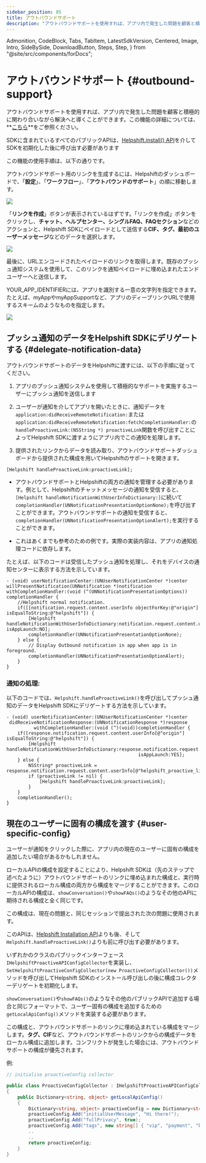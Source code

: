```yaml
---
sidebar_position: 85
title: アウトバウンドサポート
description: "アウトバウンドサポートを使用すれば、アプリ内で発生した問題を顧客と積極的に関わり合いながら解決へと導くことができます。この機能の詳細については、**[こちら](https://support.helpshift.com/hc/faq/1163-outbound-support-create-outbound-support-link)**をご参照ください。"
---
```


  Admonition,
  CodeBlock,
  Tabs,
  TabItem,
  LatestSdkVersion,
  Centered,
  Image,
  Intro,
  SideBySide,
  DownloadButton,
  Steps,
  Step,
} from "@site/src/components/forDocs";

# アウトバウンドサポート {#outbound-support}

<Intro>

アウトバウンドサポートを使用すれば、アプリ内で発生した問題を顧客と積極的に関わり合いながら解決へと導くことができます。この機能の詳細については、**[こちら](https://support.helpshift.com/hc/faq/1163-outbound-support-create-outbound-support-link)**をご参照ください。

</Intro>

<Admonition type="info" title="注意">

SDKに含まれているすべてのパブリックAPIは、[Helpshift.install() API](/sdkx-unity/getting-started-ios#start-using)を介してSDKを初期化した後に呼び出す必要があります

</Admonition>

この機能の使用手順は、以下の通りです。

アウトバウンドサポート用のリンクを生成するには、Helpshiftのダッシュボードで、「**設定**」、「**ワークフロー**」、「**アウトバウンドのサポート**」の順に移動します。

![](/static/books/helpshiftx/outbound-support.png)

「**リンクを作成**」ボタンが表示されているはずです。「リンクを作成」ボタンをクリックし、**チャット、ヘルプセンター、シングルFAQ、FAQセクション**などのアクションと、Helpshift SDKにペイロードとして送信する**CIF、タグ、最初のユーザーメッセージ**などのデータを選択します。

<Image src="/static/books/helpshiftx/generate-link-box.png" width="full" />

最後に、URLエンコードされたペイロードのリンクを取得します。既存のプッシュ通知システムを使用して、このリンクを通知ペイロードに埋め込まれたエンドユーザーへと送信します。

YOUR_APP_IDENTIFIERには、アプリを識別する一意の文字列を指定できます。たとえば、myAppやmyAppSupportなど、アプリのディープリンクURLで使用するスキームのようなものを指定します。

<Image src="/static/books/helpshiftx/proactive-link.png" width="full" />

## プッシュ通知のデータをHelpshift SDKにデリゲートする {#delegate-notification-data}

アウトバウンドサポートのデータをHelpshiftに渡すには、以下の手順に従ってください。

1. アプリのプッシュ通知システムを使用して積極的なサポートを実施するユーザーにプッシュ通知を送信します

2. ユーザーが通知を介してアプリを開いたときに、通知データを`application:didReceiveRemoteNotification:`または`application:didReceiveRemoteNotification:fetchCompletionHandler:`の`handleProactiveLink:(NSString *) proactiveLink`関数を呼び出すことによってHelpshift SDKに渡すようにアプリ内でこの通知を処理します。

3. 提供されたリンクからデータを読み取り、アウトバウンドサポートダッシュボードから提供された構成を用いてHelpshiftのサポートを開きます。

```objc
[Helpshift handleProactiveLink:proactiveLink];
```

<Admonition type="danger" title="重要">

- アウトバウンドサポートとHelpshiftの両方の通知を管理する必要があります。例として、Helpshiftのチャットメッセージの通知を受信すると、`[Helpshift handleNotificationWithUserInfoDictionary:]`に続いて`completionHandler(UNNotificationPresentationOptionNone);`を呼び出すことができます。アウトバウンドサポートの通知を受信すると、`completionHandler(UNNotificationPresentationOptionAlert);`を実行することができます。

- これはあくまでも参考のための例です。実際の実装内容は、アプリの通知処理コードに依存します。

</Admonition>

たとえば、以下のコードは受信したプッシュ通知を処理し、それをデバイスの通知センターに表示する方法を示しています。

```objc
- (void) userNotificationCenter:(UNUserNotificationCenter *)center willPresentNotification(UNNotification *)notification withCompletionHandler:(void (^(UNNotificationPresentationOptions)) completionHandler {
    //Helpshift normal notification.
    if([[notification.request.content.userInfo objectForKey:@"origin"] isEqualToString:@"helpshift"]) {
        [Helpshift handleNotificationWithUserInfoDictionary:notification.request.content.userInfo isAppLaunch:NO];
        completionHandler(UNNotificationPresentationOptionNone);
    } else {
        // Display Outbound notification in app when app is in foreground.
        completionHandler(UNNotificationPresentationOptionAlert);
    }
}
```

### 通知の処理:

以下のコードでは、`Helpshift.handleProactiveLink()`を呼び出してプッシュ通知のデータをHelpshift SDKにデリゲートする方法を示しています。

```objc
- (void) userNotificationCenter:(UNUserNotificationCenter *)center
 didReceiveNotificationResponse:(UNNotificationResponse *)response
          withCompletionHandler:(void (^)(void))completionHandler {
    if([response.notification.request.content.userInfo[@"origin"] isEqualToString:@"helpshift"]) {
        [Helpshift handleNotificationWithUserInfoDictionary:response.notification.request.content.userInfo
                                                isAppLaunch:YES];
    } else {
        NSString* proactiveLink = response.notification.request.content.userInfo[@"helpshift_proactive_link"];
        if (proactiveLink != nil) {
            [Helpshift handleProactiveLink:proactiveLink];
        }
    }
    completionHandler();
}
```

## 現在のユーザーに固有の構成を渡す {#user-specific-config}

ユーザーが通知をクリックした際に、アプリ内の現在のユーザーに固有の構成を追加したい場合があるかもしれません。

ローカルAPIの構成を設定することにより、Helpshift SDKは（先のステップで述べたように）アウトバウンドサポートのリンクに埋め込まれた構成と、実行時に提供されるローカル構成の両方から構成をマージすることができます。このローカルAPIの構成は、`showConversation()`や`showFAQs()`のようなその他のAPIに期待される構成と全く同じです。

この構成は、現在の問題と、同じセッションで提出された次の問題に使用されます。

<Admonition type="info" title="注意">

このAPIは、[Helpshift Installation API](/sdkx-unity/getting-started-ios#initializing)よりも後、そして`Helpshift.handleProactiveLink()`よりも前に呼び出す必要があります。

</Admonition>

いずれかのクラスのパブリックインターフェース`IHelpshiftProactiveAPIConfigCollector`を実装し、`SetHelpshiftProactiveConfigCollector(new ProactiveConfigCollector())`メソッドを呼び出してHelpshift SDKのインストール呼び出しの後に構成コレクターデリゲートを初期化します。

`showConversation()`や`showFAQs()`のようなその他のパブリックAPIで追加する場合と同じフォーマットで、ユーザー固有の構成を追加するための`getLocalApiConfig()`メソッドを実装する必要があります。

この構成と、アウトバウンドサポートのリンクに埋め込まれている構成をマージします。**タグ、CIF**など、アウトバウンドサポートのリンクからの構成データをローカル構成に追加します。コンフリクトが発生した場合には、アウトバウンドサポートの構成が優先されます。

例:

```csharp
// initialise proactiveConfig collector

public class ProactiveConfigCollector : IHelpshiftProactiveAPIConfigCollector
{
    public Dictionary<string, object> getLocalApiConfig()
    {
        Dictionary<string, object> proactiveConfig = new Dictionary<string, object>();
        proactiveConfig.Add("initialUserMessage", "Hi there!");
        proactiveConfig.Add("fullPrivacy", true);
        proactiveConfig.Add("tags", new string[] { "vip", "payment", "blocked", "renewal" });
        ..
        ..
        return proactiveConfig;
    }
}
```
